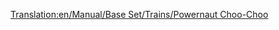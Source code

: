 [[Translation:en/Manual/Base Set/Trains/Powernaut Choo-Choo]]
{{it/Manuale/Set base/Treni/StatLocomotive|Image=[[File:en/Manual/Base Set/Trains/Powernautchoochoo.png]]
|Name=Powernaut Choo-Choo
|Costo=35.156
|Velocità=96
|Peso=130 
|Potenza=671 kW
|Sforzo=38.544
|Kn=378
|Annuale=€ 4.264
|Progettata=1952
|Vita=20 
|Clima=
*Toyland
|Descrizione=Un treno leggermente migliore del Ploddyphut Choo-Choo, ma ancora niente di speciale.
|Real-life=Immaginario
}}